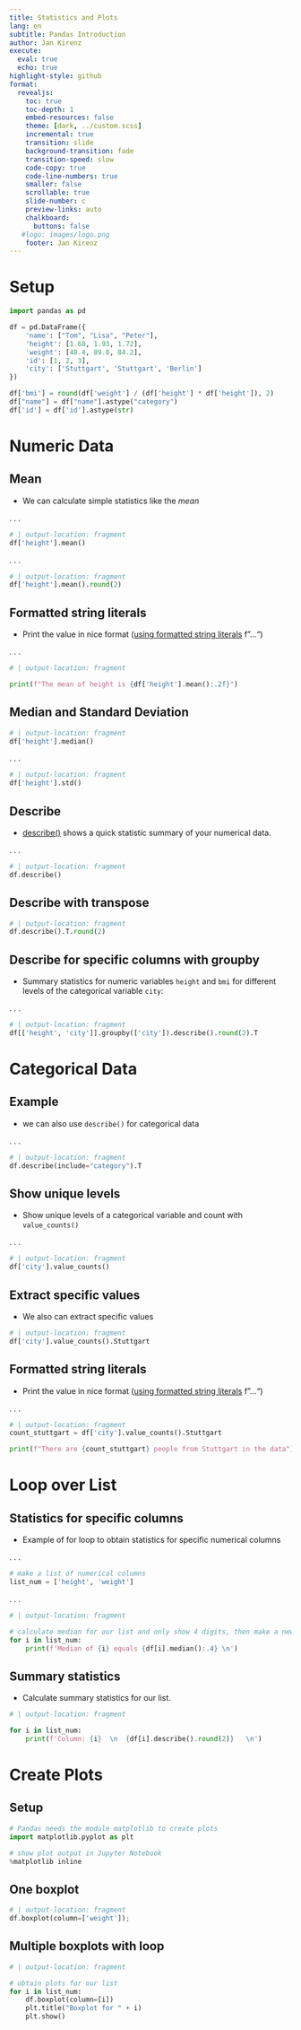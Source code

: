 ```yaml
---
title: Statistics and Plots
lang: en
subtitle: Pandas Introduction
author: Jan Kirenz
execute:
  eval: true
  echo: true
highlight-style: github
format:
  revealjs: 
    toc: true
    toc-depth: 1
    embed-resources: false
    theme: [dark, ../custom.scss]  
    incremental: true
    transition: slide
    background-transition: fade
    transition-speed: slow
    code-copy: true
    code-line-numbers: true
    smaller: false
    scrollable: true
    slide-number: c
    preview-links: auto
    chalkboard: 
      buttons: false
   #logo: images/logo.png
    footer: Jan Kirenz
---
```


# Setup

```python
import pandas as pd

df = pd.DataFrame({
    'name': ["Tom", "Lisa", "Peter"],
    'height': [1.68, 1.93, 1.72],
    'weight': [48.4, 89.8, 84.2],
    'id': [1, 2, 3],
    'city': ['Stuttgart', 'Stuttgart', 'Berlin']
})

df['bmi'] = round(df['weight'] / (df['height'] * df['height']), 2)
df["name"] = df["name"].astype("category")
df['id'] = df['id'].astype(str)
```


# Numeric Data

## Mean

- We can calculate simple statistics like the *mean*

. . .

```python
# | output-location: fragment
df['height'].mean()
```

. . .

```python
# | output-location: fragment
df['height'].mean().round(2)
```



## Formatted string literals

- Print the value in nice format ([using formatted string literals](https://docs.python.org/3.6/reference/lexical_analysis.html#formatted-string-literals) f"...") 

. . .

```python
# | output-location: fragment

print(f"The mean of height is {df['height'].mean():.2f}")
```


## Median and Standard Deviation

```python
# | output-location: fragment
df['height'].median()
```

. . .

```python
# | output-location: fragment
df['height'].std()
```


## Describe

- [describe()](https://pandas.pydata.org/docs/reference/api/pandas.DataFrame.describe.html#pandas.DataFrame.describe) shows a quick statistic summary of your numerical data.


. . .

```python
# | output-location: fragment
df.describe()
```

## Describe with transpose


```python
# | output-location: fragment
df.describe().T.round(2)
```

## Describe for specific columns with groupby

- Summary statistics for numeric variables `height` and `bmi` for different levels of the categorical variable `city`:

. . .

```python
# | output-location: fragment
df[['height', 'city']].groupby(['city']).describe().round(2).T
```


# Categorical Data

## Example

- we can also use `describe()` for categorical data

. . .

```python
# | output-location: fragment
df.describe(include="category").T
```


## Show unique levels


- Show unique levels of a categorical variable and count with `value_counts()`

. . .

```python
# | output-location: fragment
df['city'].value_counts()
```

## Extract specific values


- We also can extract specific values

```python
# | output-location: fragment
df['city'].value_counts().Stuttgart
```


## Formatted string literals


- Print the value in nice format ([using formatted string literals](https://docs.python.org/3.6/reference/lexical_analysis.html#formatted-string-literals) f"...") 

. . .

```python
# | output-location: fragment
count_stuttgart = df['city'].value_counts().Stuttgart

print(f"There are {count_stuttgart} people from Stuttgart in the data")
```


# Loop over List

## Statistics for specific columns


- Example of for loop to obtain statistics for specific numerical columns

. . .

```python
# make a list of numerical columns
list_num = ['height', 'weight']
```

. . .

```python
# | output-location: fragment

# calculate median for our list and only show 4 digits, then make a new line (\n)
for i in list_num:
    print(f'Median of {i} equals {df[i].median():.4} \n')
```

## Summary statistics

- Calculate summary statistics for our list.

```python
# | output-location: fragment

for i in list_num:
    print(f'Column: {i}  \n  {df[i].describe().round(2)}   \n')   
```

# Create Plots

## Setup


```python
# Pandas needs the module matplotlib to create plots
import matplotlib.pyplot as plt

# show plot output in Jupyter Notebook
%matplotlib inline
```

## One boxplot


```python
# | output-location: fragment
df.boxplot(column=['weight']);
```

## Multiple boxplots with loop


```python
# | output-location: fragment

# obtain plots for our list
for i in list_num:
    df.boxplot(column=[i])
    plt.title("Boxplot for " + i)
    plt.show()
```
